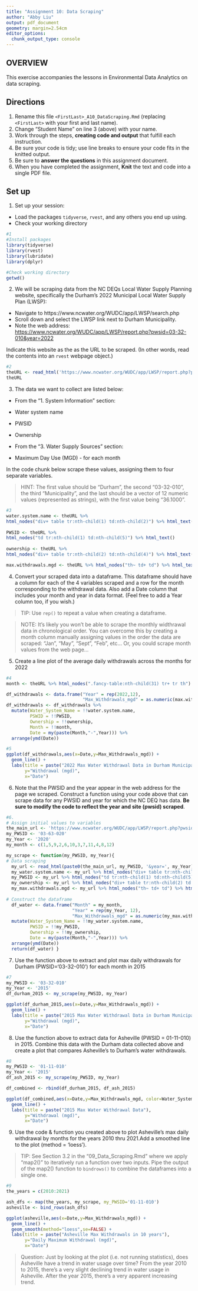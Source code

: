 ```yaml
---
title: "Assignment 10: Data Scraping"
author: "Abby Liu"
output: pdf_document
geometry: margin=2.54cm
editor_options: 
  chunk_output_type: console
---
```


## OVERVIEW

This exercise accompanies the lessons in Environmental Data Analytics on data scraping. 

## Directions
1. Rename this file `<FirstLast>_A10_DataScraping.Rmd` (replacing `<FirstLast>` with your first and last name).
2. Change "Student Name" on line 3 (above) with your name.
3. Work through the steps, **creating code and output** that fulfill each instruction.
4. Be sure your code is tidy; use line breaks to ensure your code fits in the knitted output.
5. Be sure to **answer the questions** in this assignment document.
6. When you have completed the assignment, **Knit** the text and code into a single PDF file.


## Set up 
1. Set up your session:

* Load the packages `tidyverse`, `rvest`, and any others you end up using.
* Check your working directory

```r
#1
#Install packages
library(tidyverse)
library(rvest)
library(lubridate)
library(dplyr)

#Check working directory
getwd()

```

2. We will be scraping data from the NC DEQs Local Water Supply Planning website, specifically the Durham's 2022 Municipal Local Water Supply Plan (LWSP): 
 * Navigate to https://www.ncwater.org/WUDC/app/LWSP/search.php
 * Scroll down and select the LWSP link next to Durham Municipality. 
 * Note the web address: <https://www.ncwater.org/WUDC/app/LWSP/report.php?pwsid=03-32-010&year=2022>
 
Indicate this website as the as the URL to be scraped. (In other words, read the contents into an `rvest` webpage object.)

```r
#2
theURL <- read_html('https://www.ncwater.org/WUDC/app/LWSP/report.php?pwsid=03-32-010&year=2022')
theURL
```

3. The data we want to collect are listed below:

* From the "1. System Information" section:
 * Water system name
 * PWSID
 * Ownership
 
* From the "3. Water Supply Sources" section:
 * Maximum Day Use (MGD) - for each month

In the code chunk below scrape these values, assigning them to four separate variables.

>HINT: The first value should be "Durham", the second "03-32-010", the third "Municipality", and the last should be a vector of 12 numeric values (represented as strings), with the first value being "36.1000".

```r
#3
water.system.name <- theURL %>%
html_nodes("div+ table tr:nth-child(1) td:nth-child(2)") %>% html_text()
  
PWSID <- theURL %>%
html_nodes("td tr:nth-child(1) td:nth-child(5)") %>% html_text()
  
ownership <- theURL %>%
html_nodes("div+ table tr:nth-child(2) td:nth-child(4)") %>% html_text()

max.withdrawals.mgd <- theURL %>% html_nodes("th~ td+ td") %>% html_text()

```


4. Convert your scraped data into a dataframe. This dataframe should have a column for each of the 4 variables scraped and a row for the month corresponding to the withdrawal data. Also add a Date column that includes your month and year in data format. (Feel free to add a Year column too, if you wish.)

>TIP: Use `rep()` to repeat a value when creating a dataframe.

>NOTE: It's likely you won't be able to scrape the monthly widthrawal data in chronological order. You can overcome this by creating a month column manually assigning values in the order the data are scraped: "Jan", "May", "Sept", "Feb", etc... Or, you could scrape month values from the web page...

5. Create a line plot of the average daily withdrawals across the months for 2022

```r
#4
month <- theURL %>% html_nodes(".fancy-table:nth-child(31) tr+ tr th") %>% html_text()

df_withdrawals <- data.frame("Year" = rep(2022,12),
                             "Max_Withdrawals_mgd" = as.numeric(max.withdrawals.mgd))
df_withdrawals <- df_withdrawals %>% 
  mutate(Water_System_Name = !!water.system.name,
         PSWID = !!PWSID,
         Ownership = !!ownership,
         Month = !!month,
         Date = my(paste(Month,"-",Year))) %>%
  arrange(ymd(Date))

#5
ggplot(df_withdrawals,aes(x=Date,y=Max_Withdrawals_mgd)) + 
  geom_line() + 
  labs(title = paste("2022 Max Water Withdrawal Data in Durham Municipality"),
       y="Withdrawal (mgd)",
       x="Date")
```

6. Note that the PWSID and the year appear in the web address for the page we scraped. Construct a function using your code above that can scrape data for any PWSID and year for which the NC DEQ has data. **Be sure to modify the code to reflect the year and site (pwsid) scraped**.

```r
#6.
# Assign initial values to variables
the_main_url <- 'https://www.ncwater.org/WUDC/app/LWSP/report.php?pwsid=' 
my_PWSID <- '03-63-020'
my_Year <- '2020'
my_month <- c(1,5,9,2,6,10,3,7,11,4,8,12)

my_scrape <- function(my_PWSID, my_Year){ 
# Data scraping
  my_url <- read_html(paste0(the_main_url, my_PWSID, '&year=', my_Year))
  my_water.system.name <- my_url %>% html_nodes("div+ table tr:nth-child(1) td:nth-child(2)") %>% html_text()
  my_PWSID <- my_url %>% html_nodes("td tr:nth-child(1) td:nth-child(5)") %>% html_text()
  my_ownership <- my_url %>% html_nodes("div+ table tr:nth-child(2) td:nth-child(4)") %>% html_text()
  my_max.withdrawals.mgd <- my_url %>% html_nodes("th~ td+ td") %>% html_text()
  
# Construct the dataframe
  df_water <- data.frame("Month" = my_month,  
                         "Year" = rep(my_Year, 12),
                         "Max_Withdrawals_mgd" = as.numeric(my_max.withdrawals.mgd)) %>%
  mutate(Water_System_Name = !!my_water.system.name, 
         PWSID = !!my_PWSID,
         Ownership = !!my_ownership,
         Date = my(paste(Month,"-",Year))) %>%
  arrange(ymd(Date))
  return(df_water) }
```

7. Use the function above to extract and plot max daily withdrawals for Durham (PWSID='03-32-010') for each month in 2015

```r
#7
my_PWSID <- '03-32-010'
my_Year <- '2015'
df_durham_2015 <- my_scrape(my_PWSID, my_Year) 

ggplot(df_durham_2015,aes(x=Date,y=Max_Withdrawals_mgd)) + 
  geom_line() + 
  labs(title = paste("2015 Max Water Withdrawal Data in Durham Municipality"),
       y="Withdrawal (mgd)",
       x="Date")
```

8. Use the function above to extract data for Asheville (PWSID = 01-11-010) in 2015. Combine this data with the Durham data collected above and create a plot that compares Asheville's to Durham's water withdrawals.

```r
#8
my_PWSID <- '01-11-010'
my_Year <- '2015'
df_ash_2015 <- my_scrape(my_PWSID, my_Year) 

df_combined <- rbind(df_durham_2015, df_ash_2015)

ggplot(df_combined,aes(x=Date,y=Max_Withdrawals_mgd, color=Water_System_Name)) + 
  geom_line() + 
  labs(title = paste("2015 Max Water Withdrawal Data"),
       y="Withdrawal (mgd)",
       x="Date")

```


9. Use the code & function you created above to plot Asheville's max daily withdrawal by months for the years 2010 thru 2021.Add a smoothed line to the plot (method = 'loess').

> TIP: See Section 3.2 in the "09_Data_Scraping.Rmd" where we apply "map2()" to iteratively run a function over two inputs. Pipe the output of the map2() function to `bindrows()` to combine the dataframes into a single one. 

```r
#9 
the_years = c(2010:2021)

ash_dfs <- map(the_years, my_scrape, my_PWSID='01-11-010') 
asheville <- bind_rows(ash_dfs)

ggplot(asheville,aes(x=Date,y=Max_Withdrawals_mgd)) +
  geom_line() +
  geom_smooth(method="loess",se=FALSE) +
  labs(title = paste("Asheville Max Withdrawals in 10 years"),
       y="Daily Maximum Withdrawal (mgd)", 
       x="Date")

```

> Question: Just by looking at the plot (i.e. not running statistics), does Asheville have a trend in water usage over time?
From the year 2010 to 2015, there's a very slight declining trend in water usage in Asheville. After the year 2015, there's a very apparent increasing trend. 
